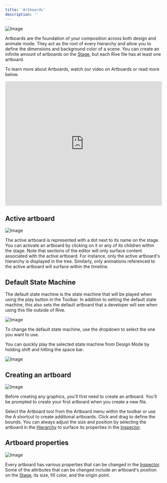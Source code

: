 ```yaml
---
title: 'Artboards'
description: ''
---
```


![Image](https://ucarecdn.com/08009032-ec6a-4552-b672-438f7ba243e4/)

Artboards are the foundation of your composition across both design and animate mode. They act as the root of every hierarchy and allow you to define the dimensions and background color of a scene. You can create an infinite amount of artboards on the [Stage](../interface-overview/stage), but each Rive file has at least one artboard. 

To learn more about Artboards, watch our video on Artboards or read more below.

<iframe width="100%" height="400" src="https://www.youtube.com/embed/AitX3lthC3I?si=DAQGeOSMEO5YB5LF" title="YouTube video player" frameborder="0" allow="accelerometer; autoplay; clipboard-write; encrypted-media; gyroscope; picture-in-picture; web-share" referrerpolicy="strict-origin-when-cross-origin" allowfullscreen></iframe>

## ​Active artboard 

![Image](https://ucarecdn.com/d148310d-f507-466e-bd6d-900ec31c3c06/)

The active artboard is represented with a dot next to its name on the stage. You can activate an artboard by clicking on it or any of its children within the stage. Note that sections of the editor will only surface content associated with the active artboard. For instance, only the active artboard's hierarchy is displayed in the tree. Similarly, only animations referenced to the active artboard will surface within the timeline.

## Default State Machine 

The default state machine is the state machine that will be played when using the play button in the Toolbar. In addition to setting the default state machine, this also sets the default artboard that a developer will see when using this file outside of Rive.

![Image](https://ucarecdn.com/02ebbf11-3b20-40f3-8adc-fa412f585bd1/)

To change the default state machine, use the dropdown to select the one you want to use.

You can quickly play the selected state machine from Design Mode by holding shift and hitting the space bar.

![Image](https://ucarecdn.com/4e4bb61c-3bf4-443c-9593-78ebeb805a42/)

## ​Creating an artboard

![Image](https://ucarecdn.com/e85e23b2-87e0-4e83-8f48-ec4593b8dab1/)

Before creating any graphics, you'll first need to create an artboard. You'll be prompted to create your first artboard when you create a new file.

​Select the Artboard tool from the Artboard menu within the toolbar or use the A shortcut to create additional artboards. Click and drag to define the bounds. You can always adjust the size and position by selecting the artboard in the [Hierarchy](../interface-overview/hierarchy) to surface its properties in the [Inspector](../interface-overview/inspector).

## Artboard properties

![Image](https://ucarecdn.com/de29816e-6556-4e05-8def-5f1663b51f80/)

Every artboard has various properties that can be changed in the [Inspector](../interface-overview/inspector). Some of the attributes that can be changed include an artboard's position on the [Stage](../interface-overview/stage), its size, fill color, and the origin point.